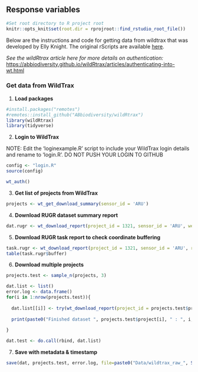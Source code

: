 ## Response variables

```r
#Set root directory to R project root
knitr::opts_knit$set(root.dir = rprojroot::find_rstudio_root_file())
```

Below are the instructions and code for getting data from wildtrax that was developed by Elly Knight. The original rScripts are available [here](https://github.com/baynelab-research/aru-data-processing-code).

*See the wildRtrax article here for more details on authentication:* <https://abbiodiversity.github.io/wildRtrax/articles/authenticating-into-wt.html>

### Get data from WildTrax

1.  **Load packages**

```r

#install.packages("remotes")
#remotes::install_github("ABbiodiversity/wildRtrax")
library(wildRtrax)
library(tidyverse)
```

2.  **Login to WildTrax**

NOTE: Edit the 'loginexample.R' script to include your WildTrax login details and rename to 'login.R'. DO NOT PUSH YOUR LOGIN TO GITHUB

```r
config <- "login.R"
source(config)

wt_auth()
```

3.  **Get list of projects from WildTrax**

```r
projects <- wt_get_download_summary(sensor_id = 'ARU')
```

4.  **Download RUGR dataset summary report**

```r
dat.rugr <- wt_download_report(project_id = 1321, sensor_id = 'ARU', weather_cols = T, report = "summary")
```

5.  **Download RUGR task report to check coordinate buffering**

```r
task.rugr <- wt_download_report(project_id = 1321, sensor_id = 'ARU', report = "task")
table(task.rugr$buffer)
```

6.  **Download multiple projects**

```r
projects.test <- sample_n(projects, 3)

dat.list <- list()
error.log <- data.frame()
for(i in 1:nrow(projects.test)){
  
  dat.list[[i]] <- try(wt_download_report(project_id = projects.test$project_id[i], sensor_id = projects.test$sensorId[i], weather_cols = F, report = "summary"))
  
  print(paste0("Finished dataset ", projects.test$project[i], " : ", i, " of ", nrow(projects.test), " projects"))
  
}

dat.test <- do.call(rbind, dat.list)
```

7.  **Save with metadata & timestamp**

```r
save(dat, projects.test, error.log, file=paste0("Data/wildtrax_raw_", Sys.Date(), ".Rdata"))
```
